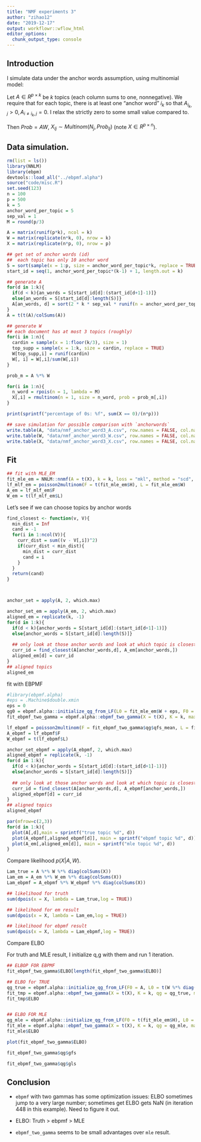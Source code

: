 ```yaml
---
title: "NMF experiments 3"
author: "zihao12"
date: "2019-12-17"
output: workflowr::wflow_html
editor_options:
  chunk_output_type: console
---
```


## Introduction
I simulate data under the anchor words assumption, using multinomial model:\

Let $A \in R^{p \times k}$ be $k$ topics (each column sums to one, nonnegative). We require that for each topic, there is at least one "anchor word" $i_k$ so that $A_{i_k, j} > 0, A_{i \neq i_k, j} = 0$. I relax the strictly zero to some small  value compared to. \

Then $Prob = A W$, $X_{Ij} \sim Multinom(N_j, Prob_{Ij})$ (note $X \in R^{p \times n}$). 

## Data simulation. 
```r
rm(list = ls())
library(NNLM)
library(ebpm)
devtools::load_all("../ebpmf.alpha")
source("code/misc.R")
set.seed(123)
n = 100
p = 500
k = 5
anchor_word_per_topic = 5
sep_val = 1
M = round(p/3)

A = matrix(runif(p*k), ncol = k)
W = matrix(replicate(n*k, 0), nrow = k)
X = matrix(replicate(n*p, 0), nrow = p)

## get set of anchor words (id)
##  each topic has only 10 anchor word
S = sort(sample(x = 1:p, size = anchor_word_per_topic*k, replace = TRUE))
start_id = seq(1, anchor_word_per_topic*(k-1) + 1, length.out = k)

## generate A
for(d in 1:k){
  if(d < k){an_words = S[start_id[d]:(start_id[d+1]-1)]}
  else{an_words = S[start_id[d]:length(S)]}
  A[an_words, d] = sort(2 * k * sep_val * runif(n = anchor_word_per_topic, min = 0.4, max = 0.6))
}
A = t(t(A)/colSums(A))

## generate W
## each document has at most 3 topics (roughly)
for(i in 1:n){
  cardin = sample(x = 1:floor(k/3), size = 1)
  top_supp = sample(x = 1:k, size = cardin, replace = TRUE)
  W[top_supp,i] = runif(cardin)
  W[, i] = W[,i]/sum(W[,i])
}

prob_m = A %*% W

for(i in 1:n){
  n_word = rpois(n = 1, lambda = M)
  X[,i] = rmultinom(n = 1, size = n_word, prob = prob_m[,i])
}

print(sprintf("percentage of 0s: %f", sum(X == 0)/(n*p)))

## save simulation for possible comparison with `anchorwords`
write.table(A, "data/nmf_anchor_word3_A.csv", row.names = FALSE, col.names = FALSE)
write.table(W, "data/nmf_anchor_word3_W.csv", row.names = FALSE, col.names = FALSE)
write.table(X, "data/nmf_anchor_word3_X.csv", row.names = FALSE, col.names = FALSE)
```


## Fit 
```r
## fit with MLE_EM
fit_mle_em = NNLM::nnmf(A = t(X), k = k, loss = "mkl", method = "scd", max.iter = 10000)
lf_mlf_em = poisson2multinom(F = t(fit_mle_em$H), L = fit_mle_em$W)
A_em = lf_mlf_em$F
W_em = t(lf_mlf_em$L)

```


Let's see if we can choose topics by anchor words

```r
find_closest <- function(v, V){
  min_dist = Inf
  cand = -1
  for(i in 1:ncol(V)){
    curr_dist = sum((v - V[,i])^2)
    if(curr_dist < min_dist){
      min_dist = curr_dist
      cand = i
    }
  }
  return(cand)
}



anchor_set = apply(A, 2, which.max)

anchor_set_em = apply(A_em, 2, which.max)
aligned_em = replicate(k, -1)
for(d in 1:k){
  if(d < k){anchor_words = S[start_id[d]:(start_id[d+1]-1)]}
  else{anchor_words = S[start_id[d]:length(S)]}
  
  ## only look at those anchor words and look at which topic is closest
  curr_id = find_closest(A[anchor_words,d], A_em[anchor_words,])
  aligned_em[d] = curr_id
}
## aligned topics 
aligned_em
```


fit with EBPMF
```r
#library(ebpmf.alpha)
#eps = .Machine$double.xmin
eps = 0
qg0 = ebpmf.alpha::initialize_qg_from_LF(L0 = fit_mle_em$W + eps, F0 = t(fit_mle_em$H + eps))
fit_ebpmf_two_gamma = ebpmf.alpha::ebpmf_two_gamma(X = t(X), K = k, maxiter.out = 200, verbose = TRUE)
```


```r
lf_ebpmf = poisson2multinom(F = fit_ebpmf_two_gamma$qg$qfs_mean, L = fit_ebpmf_two_gamma$qg$qls_mean)
A_ebpmf = lf_ebpmf$F
W_ebpmf = t(lf_ebpmf$L)

anchor_set_ebpmf = apply(A_ebpmf, 2, which.max)
aligned_ebpmf = replicate(k, -1)
for(d in 1:k){
  if(d < k){anchor_words = S[start_id[d]:(start_id[d+1]-1)]}
  else{anchor_words = S[start_id[d]:length(S)]}
  
  ## only look at those anchor words and look at which topic is closest
  curr_id = find_closest(A[anchor_words,d], A_ebpmf[anchor_words,])
  aligned_ebpmf[d] = curr_id
}
## aligned topics 
aligned_ebpmf
```


```r
par(mfrow=c(2,3))
for(d in 1:k){
  plot(A[,d],main = sprintf("true topic %d", d))
  plot(A_ebpmf[,aligned_ebpmf[d]], main = sprintf("ebpmf topic %d", d))
  plot(A_em[,aligned_em[d]], main = sprintf("mle topic %d", d))
}
```



Compare likelihood $p(X|A, W)$.
```r
Lam_true = A %*% W %*% diag(colSums(X))
Lam_em = A_em %*% W_em %*% diag(colSums(X))
Lam_ebpmf = A_ebpmf %*% W_ebpmf %*% diag(colSums(X))

## likelihood for truth
sum(dpois(x = X, lambda = Lam_true,log = TRUE))

## likelihood for em result
sum(dpois(x = X, lambda = Lam_em,log = TRUE))

## likelihood for ebpmf result
sum(dpois(x = X, lambda = Lam_ebpmf,log = TRUE))
```



Compare ELBO

For truth and MLE result, I initialize q,g with them and run 1 iteration. 
```r
## ELBOP FOR EBPMF
fit_ebpmf_two_gamma$ELBO[length(fit_ebpmf_two_gamma$ELBO)]

## ELBO for TRUE
qg_true = ebpmf.alpha::initialize_qg_from_LF(F0 = A, L0 = t(W %*% diag(colSums(X))))
fit_tmp = ebpmf.alpha::ebpmf_two_gamma(X = t(X), K = k, qg = qg_true, maxiter.out = 1)
fit_tmp$ELBO


## ELBO FOR MLE
qg_mle = ebpmf.alpha::initialize_qg_from_LF(F0 = t(fit_mle_em$H), L0 = fit_mle_em$W)
fit_mle = ebpmf.alpha::ebpmf_two_gamma(X = t(X), K = k, qg = qg_mle, maxiter.out = 1)
fit_mle$ELBO
```



```r
plot(fit_ebpmf_two_gamma$ELBO)

fit_ebpmf_two_gamma$qg$gfs

fit_ebpmf_two_gamma$qg$gls
```

## Conclusion
* `ebpmf` with two gammas has some optimization issues: ELBO sometimes jump to a very large number; sometimes get ELBO gets NaN (in iteration 448 in this example). Need to figure it out.

* ELBO: Truth > ebpmf >  MLE

* `ebpmf_two_gamma` seems to be small advantages over `mle` result.  











